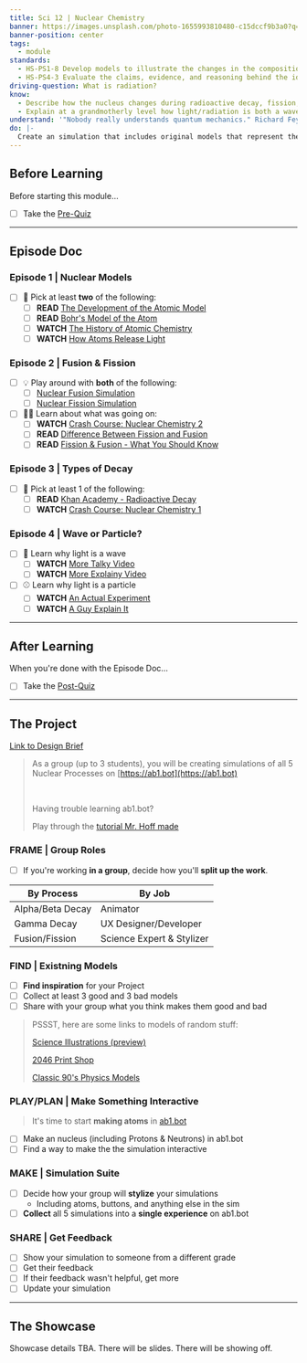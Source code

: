 ```yaml
---
title: Sci 12 | Nuclear Chemistry
banner: https://images.unsplash.com/photo-1655993810480-c15dccf9b3a0?q=80&w=2680&auto=format&fit=crop&ixlib=rb-4.0.3&ixid=M3wxMjA3fDB8MHxwaG90by1wYWdlfHx8fGVufDB8fHx8fA%3D%3D
banner-position: center
tags:
  - module
standards:
  - HS-PS1-8 Develop models to illustrate the changes in the composition of the nucleus of the atom and the energy released during the processes of fission, fusion, and radioactive decay.
  - HS-PS4-3 Evaluate the claims, evidence, and reasoning behind the idea that electromagnetic radiation can be described either by a wave model or a particle model, and that for some situations one model is more useful than the other.
driving-question: What is radiation?
know:
  - Describe how the nucleus changes during radioactive decay, fission, and fusion.
  - Explain at a grandmotherly level how light/radiation is both a wave and a particle.
understand: '"Nobody really understands quantum mechanics." Richard Feynman'
do: |-
  Create an simulation that includes original models that represent the changes in matter and energy during each of the 5 nuclear processes.
---
```


## Before Learning
Before starting this module…
- [ ] Take the [Pre-Quiz](https://docs.google.com/forms/d/e/1FAIpQLSeaeQG72w6qRa38S7hWbq3gJVIchRQ74IylWhINBStRGmkszQ/viewform?usp=sf_link)

---

## Episode Doc
### Episode 1 | Nuclear Models
- [ ] 🤔 Pick at least **two** of the following:
	- [ ] **READ** [The Development of the Atomic Model](https://drive.google.com/file/d/1BxMg5n6pu3CSUEi7PQk0OSz2FtSYid63/view?usp=sharing)
	- [ ] **READ** [Bohr's Model of the Atom](https://byjus.com/chemistry/bohrs-atomic-model-and-its-limitations/)
	- [ ] **WATCH** [The History of Atomic Chemistry](https://www.youtube.com/embed/thnDxFdkzZs?rel=0)
	- [ ] **WATCH** [How Atoms Release Light](https://www.youtube.com/embed/N9nWdNadklE?rel=0)
### Episode 2 | Fusion & Fission
- [ ] 💡 Play around with **both** of the following:
	- [ ] [Nuclear Fusion Simulation](https://ab1.bot/?pattern=HoffFusion_2024&studio=73571732-44ba-4eb9-9584-fa9f5c635646&bios=local%20inst)
	- [ ] [Nuclear Fission Simulation](https://www.ck12.org/assessment/tools/geometry-tool/plix.html)
- [ ] 😵‍💫 Learn about what was going on:
	- [ ] **WATCH** [Crash Course: Nuclear Chemistry 2](https://youtu.be/FU6y1XIADdg)
	- [ ] **READ** [Difference Between Fission and Fusion](https://byjus.com/physics/nuclear-fission-and-fusion-difference/)
	- [ ] **READ** [Fission & Fusion - What You Should Know](https://www.orano.group/en/unpacking-nuclear/nuclear-fission-and-nuclear-fusion-what-you-should-know#:~:text=The%20phenomena%20of%20nuclear%20fusion,to%20form%20a%20larger%20atom.)
### Episode 3 | Types of Decay
- [ ] 🤔 Pick at least 1 of the following:
	- [ ] **READ** [Khan Academy - Radioactive Decay](https://www.khanacademy.org/science/in-in-class-12th-physics-india/nuclei/in-in-nuclear-physics/a/radioactive-decay-types-article)
	- [ ] **WATCH** [Crash Course: Nuclear Chemistry 1](https://www.youtube.com/embed/KWAsz59F8gA?rel=0)
### Episode 4 | Wave or Particle?
- [ ] 👋 Learn why light is a wave
	- [ ] **WATCH** [More Talky Video](https://www.youtube.com/embed/Iuv6hY6zsd0?rel=0)
	- [ ] **WATCH** [More Explainy Video](https://www.youtube.com/embed/v_uBaBuarEM?rel=0)
- [ ] ⚾️ Learn why light is a particle
	- [ ] **WATCH** [An Actual Experiment](https://www.youtube.com/embed/oYnp0WZDhYQ?rel=0)
	- [ ] **WATCH** [A Guy Explain It](https://www.youtube.com/embed/4EkogMWJJFg?rel=0)

---

## After Learning
When you're done with the Episode Doc…
- [ ] Take the [Post-Quiz](https://docs.google.com/forms/d/e/1FAIpQLSc2UOgLDn6zq3pzoJstwRhZwuyFAYAXUhAoIdZeKHL4EsdKWA/viewform?usp=sf_link)

---

## The Project
[Link to Design Brief](https://docs.google.com/presentation/d/1ESp9Jnvof_gJsBhvlcRI8A4a6EncWgSZ4-KgKviwbPY/edit?usp=sharing)

> As a group (up to 3 students), you will be creating simulations of all 5 Nuclear Processes on [https://ab1.bot](https://ab1.bot)
> 
> ‎
> 
> Having trouble learning ab1.bot?
> 
> Play through the [tutorial Mr. Hoff made](https://ab1.bot/?ab=tutorial)

### FRAME | Group Roles
- [ ] If you're working **in a group**, decide how you'll **split up the work**.
<table>
<thead><tr>
	<th>By Process</th>						<th>By Job</th>
</tr></thead>
<tbody>
	<tr><td>Alpha/Beta Decay</td>	<td>Animator</td></tr>
	<tr><td>Gamma Decay</td>			<td>UX Designer/Developer</td></tr>
	<tr><td>Fusion/Fission</td>		<td>Science Expert & Stylizer</td></tr>
</tbody>
</table>

### FIND | Existning Models
- [ ] **Find inspiration** for your Project
- [ ] Collect at least 3 good and 3 bad models
- [ ] Share with your group what you think makes them good and bad

> PSSST, here are some links to models of random stuff:
> 
> [Science Illustrations (preview)](https://www.thisiscolossal.com/2022/10/science-illustration-book/)
> 
> [2046 Print Shop](https://2046printshop.com/collections/screen-print?sort_by=created-descending)
> 
> [Classic 90's Physics Models](https://www.physics.mun.ca/~jjerrett/animations.html)

### PLAY/PLAN | Make Something Interactive
> It's time to start **making atoms** in [ab1.bot](https://ab1.bot)
- [ ] Make an nucleus (including Protons & Neutrons) in ab1.bot
- [ ] Find a way to make the the simulation interactive

### MAKE | Simulation Suite
- [ ] Decide how your group will **stylize** your simulations
	- Including atoms, buttons, and anything else in the sim
- [ ] **Collect** all 5 simulations into a **single experience** on ab1.bot

### SHARE | Get Feedback
- [ ] Show your simulation to someone from a different grade
- [ ] Get their feedback
- [ ] If their feedback wasn't helpful, get more
- [ ] Update your simulation

---

## The Showcase
Showcase details TBA. There will be slides. There will be showing off.
